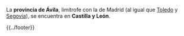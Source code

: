 {{header|1=Etapa 3: Ávila}}

La '''provincia de Ávila''', limítrofe con la de Madrid (al igual que [[Toledo]] y [[Segovia]]), se encuentra en '''Castilla y León'''.

{{../footer}}

